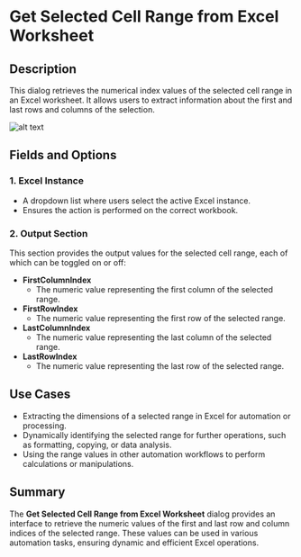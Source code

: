 # Get Selected Cell Range from Excel Worksheet

## Description  

This dialog retrieves the numerical index values of the selected cell range in an Excel worksheet. It allows users to extract information about the first and last rows and columns of the selection.

![alt text](../../../assets/excel/get-selected-cell-range-from-excel-worksheet.png)

## Fields and Options  

### 1. **Excel Instance** 

- A dropdown list where users select the active Excel instance.  
- Ensures the action is performed on the correct workbook.  

### 2. **Output Section**
 
This section provides the output values for the selected cell range, each of which can be toggled on or off:  

- **FirstColumnIndex**   
  - The numeric value representing the first column of the selected range.  
- **FirstRowIndex**   
  - The numeric value representing the first row of the selected range.  
- **LastColumnIndex**   
  - The numeric value representing the last column of the selected range.  
- **LastRowIndex**   
  - The numeric value representing the last row of the selected range.  

## Use Cases  

- Extracting the dimensions of a selected range in Excel for automation or processing.  
- Dynamically identifying the selected range for further operations, such as formatting, copying, or data analysis.  
- Using the range values in other automation workflows to perform calculations or manipulations.  

## Summary  

The **Get Selected Cell Range from Excel Worksheet** dialog provides an interface to retrieve the numeric values of the first and last row and column indices of the selected range. These values can be used in various automation tasks, ensuring dynamic and efficient Excel operations.  